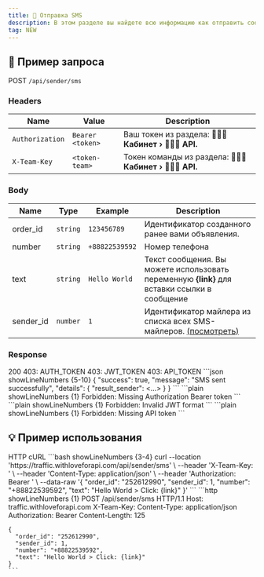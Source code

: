 ```yaml
---
title: 📲 Отправка SMS
description: В этом разделе вы найдете всю информацию как отправить сообщение по номеру телефона.
tag: NEW
---
```


## 📌 Пример запроса
<GreenCode>POST</GreenCode> ``/api/sender/sms``

### Headers
| Name            | Value                 | Description                                          |
| --------------- | --------------------- | ---------------------------------------------------- |
| `Authorization` | `Bearer <token>`      | Ваш токен из раздела: **🧑🏻‍💻 Кабинет › 🧑🏻‍💻 API.**      |
| `X-Team-Key`    | `<token-team>`        | Токен команды из раздела: **🧑🏻‍💻 Кабинет › 🧑🏻‍💻 API.**  |

### Body
| Name        | Type       | Example          | Description                                     |
| ----------- | --------------------- | ---- | ----------------------------------------------- |
| <BodyField>order_id</BodyField> | `string`  | `123456789` | Идентификатор созданного ранее вами объявления.      |
| <BodyField>number</BodyField> | `string`  | `+88822539592` | Номер телефона      |
| <BodyField>text</BodyField> | `string`  | `Hello World` | Текст сообщения. Вы можете использовать переменную **\{link\}** для вставки ссылки в сообщение      |
| <BodyField>sender_id</BodyField> | `number`  | `1` | Идентификатор майлера из списка всех SMS-майлеров. [(посмотреть)](/docs/getting-started/help-center/senders-list)     |

### Response

<Tabs defaultValue="200" className="pt-5 pb-1">
  <TabsList>
    <TabsTrigger value="200">200</TabsTrigger>
    <TabsTrigger value="403_1">403: AUTH_TOKEN</TabsTrigger>
    <TabsTrigger value="403_2">403: JWT_TOKEN</TabsTrigger>
    <TabsTrigger value="403_3">403: API_TOKEN</TabsTrigger>
  </TabsList>
  <TabsContent value="200">
    ```json showLineNumbers {5-10}
    {
      "success": true,
      "message": "SMS sent successfully",
      "details": {
        "result_sender": <...>
      }
    }
    ```
  </TabsContent>
  <TabsContent value="403_1">
    ```plain showLineNumbers {1}
Forbidden: Missing Authorization Bearer token
    ```
  </TabsContent>
  <TabsContent value="403_2">
    ```plain showLineNumbers {1}
Forbidden: Invalid JWT format
    ```
  </TabsContent>
  <TabsContent value="403_3">
    ```plain showLineNumbers {1}
Forbidden: Missing API token
    ```
  </TabsContent>
</Tabs>

## 💡 Пример использования

<Tabs defaultValue="HTTP" className="pt-5 pb-1">
  <TabsList>
    <TabsTrigger value="HTTP">HTTP</TabsTrigger>
    <TabsTrigger value="cURL">cURL</TabsTrigger>
  </TabsList>
  <TabsContent value="cURL">
    ```bash showLineNumbers {3-4}
    curl --location 'https://traffic.withloveforapi.com/api/sender/sms' \
    --header 'X-Team-Key: <token-team>' \
    --header 'Content-Type: application/json' \
    --header 'Authorization: Bearer <token>' \
    --data-raw '{
      "order_id": "252612990",
      "sender_id": 1,
      "number": "+88822539592",
      "text": "Hello World > Click: {link}"
    }'
    ```
  </TabsContent>
  <TabsContent value="HTTP">
    ```http showLineNumbers {1}
    POST /api/sender/sms HTTP/1.1
    Host: traffic.withloveforapi.com
    X-Team-Key: <token-team>
    Content-Type: application/json
    Authorization: Bearer <token>
    Content-Length: 125

    {
      "order_id": "252612990",
      "sender_id": 1,
      "number": "+88822539592",
      "text": "Hello World > Click: {link}"
    }
    ```
  </TabsContent>
</Tabs>
